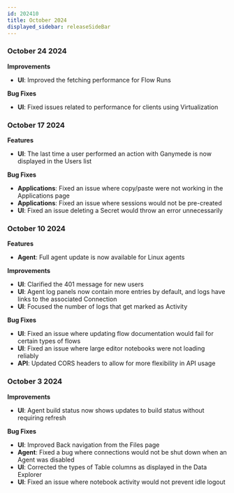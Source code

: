 ```yaml
---
id: 202410
title: October 2024
displayed_sidebar: releaseSideBar
---
```


### October 24 2024

**Improvements**
- **UI**: Improved the fetching performance for Flow Runs

**Bug Fixes**
- **UI**: Fixed issues related to performance for clients using Virtualization

### October 17 2024

**Features**
- **UI**: The last time a user performed an action with Ganymede is now displayed in the Users list

**Bug Fixes**
- **Applications**: Fixed an issue where copy/paste were not working in the Applications page
- **Applications**: Fixed an issue where sessions would not be pre-created
- **UI**: Fixed an issue deleting a Secret would throw an error unnecessarily

### October 10 2024

**Features**
- **Agent**: Full agent update is now available for Linux agents

**Improvements**
- **UI**: Clarified the 401 message for new users
- **UI**: Agent log panels now contain more entries by default, and logs have links to the associated Connection
- **UI**: Focused the number of logs that get marked as Activity

**Bug Fixes**
- **UI**: Fixed an issue where updating flow documentation would fail for certain types of flows
- **UI**: Fixed an issue where large editor notebooks were not loading reliably
- **API**: Updated CORS headers to allow for more flexibility in API usage

### October 3 2024

**Improvements**
- **UI**: Agent build status now shows updates to build status without requiring refresh

**Bug Fixes**
- **UI**: Improved Back navigation from the Files page
- **Agent**: Fixed a bug where connections would not be shut down when an Agent was disabled
- **UI**: Corrected the types of Table columns as displayed in the Data Explorer
- **UI**: Fixed an issue where notebook activity would not prevent idle logout
